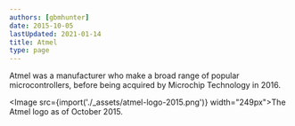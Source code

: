 ```yaml
---
authors: [gbmhunter]
date: 2015-10-05
lastUpdated: 2021-01-14
title: Atmel
type: page
---
```


Atmel was a manufacturer who make a broad range of popular microcontrollers, before being acquired by Microchip Technology in 2016.

<Image src={import('./_assets/atmel-logo-2015.png')} width="249px">The Atmel logo as of October 2015.</Image>
